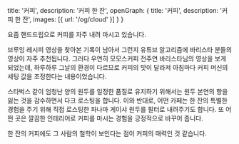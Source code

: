   title: '커피',
  description: '커피 한 잔',
  openGraph: {
    title: '커피',
    description: '커피 한 잔',
    images: [{ url: '/og/cloud' }]
  }
}

요즘 핸드드립으로 커피를 자주 내려 마시고 있습니다.

브루잉 레시피 영상을 찾아본 기록이 남아서 그런지 유튜브 알고리즘에 바리스타 분들의 영상이 자주 추천됩니다. 그러다 우연히 모모스커피 전주연 바리스타님의 영상을 보게 되었는데, 하루하루 그날의 환경이 다르므로 커피의 맛이 달라져 아침마다 커피 머신의 세팅 값을 조정한다는 내용이었습니다.

스타벅스 같이 엄청난 양의 원두를 일정한 품질로 유지하기 위해서는 원두 본연의 향을 잃는 것을 감수하면서 다크 로스팅을 합니다. 이와 반대로, 어떤 카페는 한 잔의 특별한 경험을 주기 위해 직접 로스팅한 파나마 게이샤 원두를 필터로 내려주기도 합니다. 또 어떤 곳은 깔끔한 인테리어로 커피를 마시는 경험을 긍정적으로 바꾸어 줍니다.

한 잔의 커피에도 그 사람의 철학이 보인다는 점이 커피의 매력인 것 같습니다.